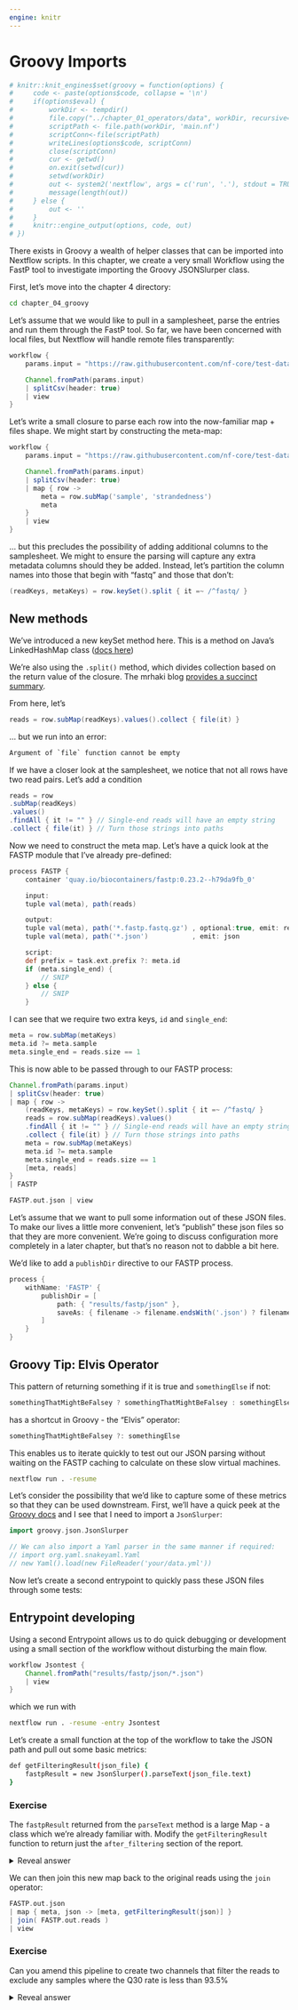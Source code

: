 ```yaml
---
engine: knitr
---
```


# Groovy Imports


```r
# knitr::knit_engines$set(groovy = function(options) {
#     code <- paste(options$code, collapse = '\n')
#     if(options$eval) {
#         workDir <- tempdir()
#         file.copy("../chapter_01_operators/data", workDir, recursive=TRUE)
#         scriptPath <- file.path(workDir, 'main.nf')
#         scriptConn<-file(scriptPath)
#         writeLines(options$code, scriptConn)
#         close(scriptConn)
#         cur <- getwd()
#         on.exit(setwd(cur))
#         setwd(workDir)
#         out <- system2('nextflow', args = c('run', '.'), stdout = TRUE)
#         message(length(out))
#     } else {
#         out <- ''
#     }
#     knitr::engine_output(options, code, out)
# })
```


There exists in Groovy a wealth of helper classes that can be imported into Nextflow scripts. In this chapter, we create a very small Workflow using the FastP tool to investigate importing the Groovy JSONSlurper class.

First, let's move into the chapter 4 directory:

```bash
cd chapter_04_groovy
```

Let's assume that we would like to pull in a samplesheet, parse the entries and run them through the FastP tool. So far, we have been concerned with local files, but Nextflow will handle remote files transparently:

```groovy
workflow {
    params.input = "https://raw.githubusercontent.com/nf-core/test-datasets/rnaseq/samplesheet/v3.4/samplesheet_test.csv"

    Channel.fromPath(params.input)
    | splitCsv(header: true)
    | view
}
```

Let's write a small closure to parse each row into the now-familiar map + files shape. We might start by constructing the meta-map:

```groovy
workflow {
    params.input = "https://raw.githubusercontent.com/nf-core/test-datasets/rnaseq/samplesheet/v3.4/samplesheet_test.csv"

    Channel.fromPath(params.input)
    | splitCsv(header: true)
    | map { row ->
        meta = row.subMap('sample', 'strandedness')
        meta
    }
    | view
}
```

... but this precludes the possibility of adding additional columns to the samplesheet. We might to ensure the parsing will capture any extra metadata columns should they be added. Instead, let's partition the column names into those that begin with "fastq" and those that don't:

```groovy
(readKeys, metaKeys) = row.keySet().split { it =~ /^fastq/ }
```

::: {.callout-note}
## New methods
We've introduced a new keySet method here. This is a method on Java's LinkedHashMap class ([docs here](https://docs.oracle.com/javase/8/docs/api/java/util/LinkedHashMap.html#keySet--))

We're also using the `.split()` method, which divides collection based on the return value of the closure. The mrhaki blog [provides a succinct summary](https://blog.mrhaki.com/2009/12/groovy-goodness-splitting-with-closures.html).
:::

From here, let's 

```groovy
reads = row.subMap(readKeys).values().collect { file(it) }
```

... but we run into an error:

```groovy
Argument of `file` function cannot be empty
```

If we have a closer look at the samplesheet, we notice that not all rows have two read pairs. Let's add a condition

```groovy
reads = row
.subMap(readKeys)
.values()
.findAll { it != "" } // Single-end reads will have an empty string
.collect { file(it) } // Turn those strings into paths
```

Now we need to construct the meta map. Let's have a quick look at the FASTP module that I've already pre-defined:


```groovy
process FASTP {
    container 'quay.io/biocontainers/fastp:0.23.2--h79da9fb_0'

    input:
    tuple val(meta), path(reads)

    output:
    tuple val(meta), path('*.fastp.fastq.gz') , optional:true, emit: reads
    tuple val(meta), path('*.json')           , emit: json

    script:
    def prefix = task.ext.prefix ?: meta.id
    if (meta.single_end) {
        // SNIP
    } else {
        // SNIP
    }
```

I can see that we require two extra keys, `id` and `single_end`:

```groovy
meta = row.subMap(metaKeys)
meta.id ?= meta.sample
meta.single_end = reads.size == 1
```

This is now able to be passed through to our FASTP process:

```groovy
Channel.fromPath(params.input)
| splitCsv(header: true)
| map { row ->
    (readKeys, metaKeys) = row.keySet().split { it =~ /^fastq/ }
    reads = row.subMap(readKeys).values()
    .findAll { it != "" } // Single-end reads will have an empty string
    .collect { file(it) } // Turn those strings into paths
    meta = row.subMap(metaKeys)
    meta.id ?= meta.sample
    meta.single_end = reads.size == 1
    [meta, reads]
}
| FASTP

FASTP.out.json | view
```

Let's assume that we want to pull some information out of these JSON files. To make our lives a little more convenient, let's "publish" these json files so that they are more convenient. We're going to discuss configuration more completely in a later chapter, but that's no reason not to dabble a bit here.

We'd like to add a `publishDir` directive to our FASTP process.

```groovy
process {
    withName: 'FASTP' {
        publishDir = [
            path: { "results/fastp/json" },
            saveAs: { filename -> filename.endsWith('.json') ? filename : null },
        ]
    }
}
```

::: {.callout-note}
## Groovy Tip: Elvis Operator
This pattern of returning something if it is true and `somethingElse` if not:

```groovy
somethingThatMightBeFalsey ? somethingThatMightBeFalsey : somethingElse
```

has a shortcut in Groovy - the "Elvis" operator:

```groovy
somethingThatMightBeFalsey ?: somethingElse
```
:::

This enables us to iterate quickly to test out our JSON parsing without waiting on the FASTP caching to calculate on these slow virtual machines.

```bash
nextflow run . -resume
```

Let's consider the possibility that we'd like to capture some of these metrics so that they can be used downstream. First, we'll have a quick peek at the [Groovy docs](https://groovy-lang.org/documentation.html) and I see that I need to import a `JsonSlurper`:

```groovy
import groovy.json.JsonSlurper

// We can also import a Yaml parser in the same manner if required:
// import org.yaml.snakeyaml.Yaml
// new Yaml().load(new FileReader('your/data.yml'))
```

Now let's create a second entrypoint to quickly pass these JSON files through some tests:

::: {.callout-note}
## Entrypoint developing
Using a second Entrypoint allows us to do quick debugging or development using a small section of the workflow without disturbing the main flow.
:::

```groovy
workflow Jsontest {
    Channel.fromPath("results/fastp/json/*.json")
    | view
}
```

which we run with

```bash
nextflow run . -resume -entry Jsontest
```

Let's create a small function at the top of the workflow to take the JSON path and pull out some basic metrics:

```bash
def getFilteringResult(json_file) {
    fastpResult = new JsonSlurper().parseText(json_file.text)
}
```

### Exercise

The `fastpResult` returned from the `parseText` method is a large Map - a class which we're already familiar with. Modify the `getFilteringResult` function to return just the `after_filtering` section of the report.

<details>
<summary>Reveal answer</summary>

Here is one potential solution.

```groovy
def getFilteringResult(json_file) {
    new JsonSlurper().parseText(json_file.text)
    ?.summary
    ?.after_filtering
}
```

::: {.callout-note}
## New notation: ?.
This new notation is a null-safe access operator. The `?.summary` will access the summary property if the property exists.
:::
</details>

We can then join this new map back to the original reads using the `join` operator:

```groovy
FASTP.out.json 
| map { meta, json -> [meta, getFilteringResult(json)] }
| join( FASTP.out.reads )
| view
```

### Exercise

Can you amend this pipeline to create two channels that filter the reads to exclude any samples where the Q30 rate is less than 93.5%

<details>
<summary>Reveal answer</summary>

```groovy
FASTP.out.json 
| map { meta, json -> [meta, getFilteringResult(json)] }
| join( FASTP.out.reads )
| map { meta, fastpMap, reads -> [meta + fastpMap, reads] }
| branch { meta, reads ->
    pass: meta.q30_rate >= 0.935
    fail: true
}
| set { reads }

reads.fail | view { meta, reads -> "Failed: ${meta.id}" }
reads.pass | view { meta, reads -> "Passed: ${meta.id}" }
```


</details>

<!-- ```{groovy}
import groovy.json.JsonSlurper

include { FASTP } from './modules/local/fastp/main.nf'

def getFilteringResult(json_file) {
    new JsonSlurper().parseText(json_file.text)
    ?.summary
    ?.after_filtering
}

workflow {
    params.input = "https://raw.githubusercontent.com/nf-core/test-datasets/rnaseq/samplesheet/v3.4/samplesheet_test.csv"

    Channel.fromPath(params.input)
    | splitCsv(header: true)
    | map { row ->
        (readKeys, metaKeys) = row.keySet().split { it =~ /^fastq/ }
        reads = row.subMap(readKeys).values()
        .findAll { it != "" } // Single-end reads will have an empty string
        .collect { file(it) } // Turn those strings into paths
        meta = row.subMap(metaKeys)
        meta.id ?= meta.sample
        meta.single_end = reads.size == 1
        [meta, reads]
    }
    | FASTP

    FASTP.out.json 
    | map { meta, json -> [meta, getFilteringResult(json)] }
    | join( FASTP.out.reads )
    | map { meta, fastpMap, reads -> [meta + fastpMap, reads] }
    | branch { meta, reads ->
        pass: meta.q30_rate >= 0.935
        fail: true
    }
    | set { reads }

    reads.fail | view { meta, reads -> meta }
}
``` -->






<!-- How and when to use java.nio.files classes to make your workflows and closures more stable and resilient. Also cover Jsonslurper, org.yaml.snakeyaml.Yaml.
Use recent resolveSibling example -->
